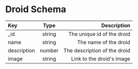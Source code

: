 # Droid Schema

| Key         |  Type  |                  Description |
| :---------- | :----: | ---------------------------: |
| \_id        | string |   The unique id of the droid |
| name        | string |        The name of the droid |
| description | number | The description of the droid |
| image       | string |    Link to the droid's image |
